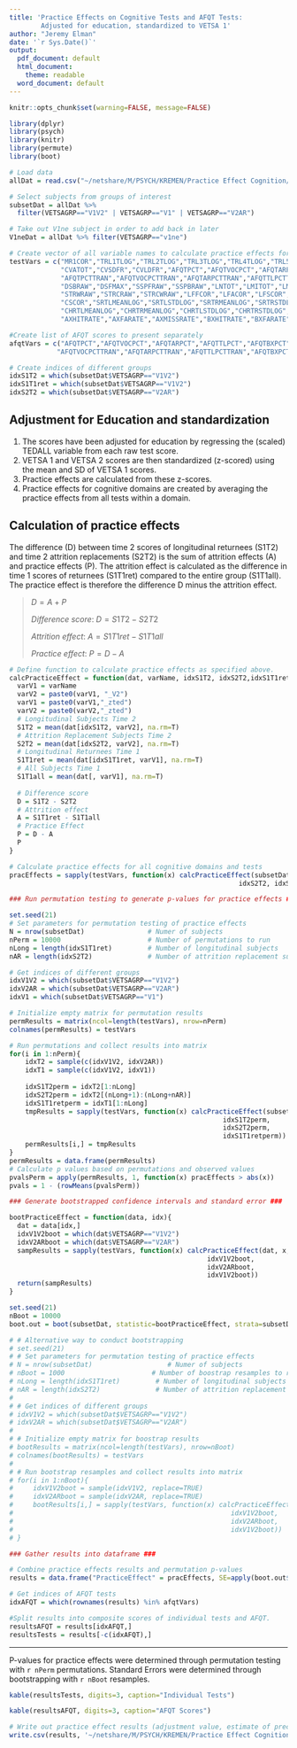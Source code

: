 ```yaml
---
title: 'Practice Effects on Cognitive Tests and AFQT Tests: 
        Adjusted for education, standardized to VETSA 1'
author: "Jeremy Elman"
date: '`r Sys.Date()`'
output:
  pdf_document: default
  html_document:
    theme: readable
  word_document: default
---
```


```r
knitr::opts_chunk$set(warning=FALSE, message=FALSE)
```

```r
library(dplyr)
library(psych)
library(knitr)
library(permute)
library(boot)
```

```r
# Load data
allDat = read.csv("~/netshare/M/PSYCH/KREMEN/Practice Effect Cognition/data/V1V2_CogData_TEDALLAdj_Z.csv")

# Select subjects from groups of interest
subsetDat = allDat %>%
  filter(VETSAGRP=="V1V2" | VETSAGRP=="V1" | VETSAGRP=="V2AR")

# Take out V1ne subject in order to add back in later
V1neDat = allDat %>% filter(VETSAGRP=="v1ne")

# Create vector of all variable names to calculate practice effects for
testVars = c("MR1COR","TRL1TLOG","TRL2TLOG","TRL3TLOG","TRL4TLOG","TRL5TLOG","CSSACC","MTXRAW","CVA1RAW",
             "CVATOT","CVSDFR","CVLDFR","AFQTPCT","AFQTVOCPCT","AFQTARPCT","AFQTTLPCT","AFQTBXPCT",
             "AFQTPCTTRAN","AFQTVOCPCTTRAN","AFQTARPCTTRAN","AFQTTLPCTTRAN","AFQTBXPCTTRAN","DSFRAW",
             "DSBRAW","DSFMAX","SSPFRAW","SSPBRAW","LNTOT","LMITOT","LMDTOT","VRITOT","VRDTOT","VRCTOT","HFTOTCOR",
             "STRWRAW","STRCRAW","STRCWRAW","LFFCOR","LFACOR","LFSCOR","LFCOR","CFANCOR","CFBNCOR","CFCOR",
             "CSCOR","SRTLMEANLOG","SRTLSTDLOG","SRTRMEANLOG","SRTRSTDLOG","SRTGMEANLOG","SRTGSTDLOG",
             "CHRTLMEANLOG","CHRTRMEANLOG","CHRTLSTDLOG","CHRTRSTDLOG","CHRTGMEANLOG","CHRTGSTDLOG","RSATOT",
             "AXHITRATE","AXFARATE","AXMISSRATE","BXHITRATE","BXFARATE","BXMISSRATE","CPTDPRIME")

#Create list of AFQT scores to present separately
afqtVars = c("AFQTPCT","AFQTVOCPCT","AFQTARPCT","AFQTTLPCT","AFQTBXPCT","AFQTPCTTRAN",
            "AFQTVOCPCTTRAN","AFQTARPCTTRAN","AFQTTLPCTTRAN","AFQTBXPCTTRAN")

# Create indices of different groups
idxS1T2 = which(subsetDat$VETSAGRP=="V1V2")
idxS1T1ret = which(subsetDat$VETSAGRP=="V1V2")
idxS2T2 = which(subsetDat$VETSAGRP=="V2AR")
```

## Adjustment for Education and standardization

1. The scores have been adjusted for education by regressing the (scaled) TEDALL variable from each raw test score. 
2. VETSA 1 and VETSA 2 scores are then standardized (z-scored) using the mean and SD of VETSA 1 scores. 
3. Practice effects are calculated from these z-scores.
4. Practice effects for cognitive domains are created by averaging the practice effects from all tests within a domain.


## Calculation of practice effects  

The difference (D) between time 2 scores of longitudinal returnees (S1T2) and time 2 attrition replacements (S2T2) is the sum of attrition effects (A) and practice effects (P). The attrition effect is calculated as the difference in time 1 scores of returnees (S1T1ret) compared to the entire group (S1T1all). The practice effect is therefore the difference D minus the attrition effect.


> $D = A + P$  
> 
> *Difference score*:
> $D = S1T2 - S2T2$  
>  
> *Attrition effect*:
> $A = S1T1ret - S1T1all$  
> 
> *Practice effect*:
> $P = D - A$  


```r
# Define function to calculate practice effects as specified above.
calcPracticeEffect = function(dat, varName, idxS1T2, idxS2T2,idxS1T1ret){
  varV1 = varName
  varV2 = paste0(varV1, "_V2")
  varV1 = paste0(varV1,"_zted")
  varV2 = paste0(varV2,"_zted")
  # Longitudinal Subjects Time 2
  S1T2 = mean(dat[idxS1T2, varV2], na.rm=T)
  # Attrition Replacement Subjects Time 2
  S2T2 = mean(dat[idxS2T2, varV2], na.rm=T)
  # Longitudinal Returnees Time 1
  S1T1ret = mean(dat[idxS1T1ret, varV1], na.rm=T)
  # All Subjects Time 1
  S1T1all = mean(dat[, varV1], na.rm=T)
  
  # Difference score
  D = S1T2 - S2T2
  # Attrition effect
  A = S1T1ret - S1T1all
  # Practice Effect
  P = D - A
  P
}

```


```r
# Calculate practice effects for all cognitive domains and tests
pracEffects = sapply(testVars, function(x) calcPracticeEffect(subsetDat, x, idxS1T2,
                                                          idxS2T2, idxS1T1ret))
```


```r
### Run permutation testing to generate p-values for practice effects ###

set.seed(21)
# Set parameters for permutation testing of practice effects
N = nrow(subsetDat)                # Numer of subjects
nPerm = 10000                      # Number of permutations to run
nLong = length(idxS1T1ret)         # Number of longitudinal subjects
nAR = length(idxS2T2)              # Number of attrition replacement subjects

# Get indices of different groups
idxV1V2 = which(subsetDat$VETSAGRP=="V1V2")
idxV2AR = which(subsetDat$VETSAGRP=="V2AR")
idxV1 = which(subsetDat$VETSAGRP=="V1")

# Initialize empty matrix for permutation results
permResults = matrix(ncol=length(testVars), nrow=nPerm)
colnames(permResults) = testVars

# Run permutations and collect results into matrix
for(i in 1:nPerm){
    idxT2 = sample(c(idxV1V2, idxV2AR))
    idxT1 = sample(c(idxV1V2, idxV1))
    
    idxS1T2perm = idxT2[1:nLong]
    idxS2T2perm = idxT2[(nLong+1):(nLong+nAR)]
    idxS1T1retperm = idxT1[1:nLong]
    tmpResults = sapply(testVars, function(x) calcPracticeEffect(subsetDat, x, 
                                                      idxS1T2perm,
                                                      idxS2T2perm,
                                                      idxS1T1retperm))
    permResults[i,] = tmpResults
}
permResults = data.frame(permResults)
# Calculate p values based on permutations and observed values
pvalsPerm = apply(permResults, 1, function(x) pracEffects > abs(x))
pvals = 1 - (rowMeans(pvalsPerm))
```

```r
### Generate bootstrapped confidence intervals and standard error ###

bootPracticeEffect = function(data, idx){
  dat = data[idx,]
  idxV1V2boot = which(dat$VETSAGRP=="V1V2")
  idxV2ARboot = which(dat$VETSAGRP=="V2AR")
  sampResults = sapply(testVars, function(x) calcPracticeEffect(dat, x, 
                                                  idxV1V2boot,
                                                  idxV2ARboot,
                                                  idxV1V2boot))
  return(sampResults)
}

set.seed(21)
nBoot = 10000
boot.out = boot(subsetDat, statistic=bootPracticeEffect, strata=subsetDat$VETSAGRP, R=nBoot)

# # Alternative way to conduct bootstrapping
# set.seed(21)
# # Set parameters for permutation testing of practice effects
# N = nrow(subsetDat)                   # Numer of subjects
# nBoot = 1000                      # Number of boostrap resamples to run
# nLong = length(idxS1T1ret)         # Number of longitudinal subjects
# nAR = length(idxS2T2)              # Number of attrition replacement subjects
# 
# # Get indices of different groups
# idxV1V2 = which(subsetDat$VETSAGRP=="V1V2")
# idxV2AR = which(subsetDat$VETSAGRP=="V2AR")
# 
# # Initialize empty matrix for boostrap results
# bootResults = matrix(ncol=length(testVars), nrow=nBoot)
# colnames(bootResults) = testVars
# 
# # Run bootstrap resamples and collect results into matrix
# for(i in 1:nBoot){
#     idxV1V2boot = sample(idxV1V2, replace=TRUE)
#     idxV2ARboot = sample(idxV2AR, replace=TRUE)
#     bootResults[i,] = sapply(testVars, function(x) calcPracticeEffect(subsetDat, x, 
#                                                       idxV1V2boot,
#                                                       idxV2ARboot,
#                                                       idxV1V2boot))
# }
```


```r
### Gather results into dataframe ###

# Combine practice effects results and permutation p-values
results = data.frame("PracticeEffect" = pracEffects, SE=apply(boot.out$t, 2, sd), "P" = pvals)

# Get indices of AFQT tests
idxAFQT = which(rownames(results) %in% afqtVars)

#Split results into composite scores of individual tests and AFQT.
resultsAFQT = results[idxAFQT,]
resultsTests = results[-c(idxAFQT),]
```

--------------------------------------

P-values for practice effects were determined through permutation testing with `r nPerm` permutations. 
Standard Errors were determined through bootstrapping with `r nBoot` resamples.


```r
kable(resultsTests, digits=3, caption="Individual Tests")
```

```r
kable(resultsAFQT, digits=3, caption="AFQT Scores")
```

```r
# Write out practice effect results (adjustment value, estimate of precision, and p value)
write.csv(results, '~/netshare/M/PSYCH/KREMEN/Practice Effect Cognition/results/PracEffectValues_TEDALLAdj_Z.csv')
```



